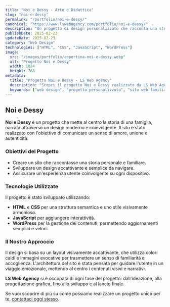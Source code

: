 ```yaml
---
title: "Noi e Dessy - Arte e Didattica"
slug: "noi-e-dessy"
permalink: "/portfolio/noi-e-dessy/"
canonical: "https://www.lswebagency.com/portfolio/noi-e-dessy/"
description: "Un progetto di design personalizzato che racconta una storia di famiglia e amore attraverso un sito web moderno e accattivante."
publishDate: 2025-02-23
updateDate: 2025-02-23
category: "Web Design"
technologies: ["HTML", "CSS", "JavaScript", "WordPress"]
image:
  src: "/images/portfolio/copertina-noi-e-dessy.webp"
  alt: "Progetto Noi e Dessy"
  width: 1024
  height: 768
metadata:
  title: "Progetto Noi e Dessy - LS Web Agency"
  description: "Scopri il progetto Noi e Dessy realizzato da LS Web Agency: un sito web che racconta una storia di famiglia con un design accattivante e moderno."
  keywords: ["web design", "progetto personalizzato", "sito web familiare"]
---
```


## Noi e Dessy

**Noi e Dessy** è un progetto che mette al centro la storia di una famiglia, narrata attraverso un design moderno e coinvolgente. Il sito è stato realizzato con l'obiettivo di comunicare un senso di amore, unione e autenticità.

### Obiettivi del Progetto

- Creare un sito che raccontasse una storia personale e familiare.
- Sviluppare un design accattivante e semplice da navigare.
- Assicurare un'esperienza utente coinvolgente su ogni dispositivo.

### Tecnologie Utilizzate

Il progetto è stato sviluppato utilizzando:

- **HTML** e **CSS** per una struttura semantica e uno stile visivamente armonioso.
- **JavaScript** per aggiungere interattività.
- **WordPress** per la gestione dei contenuti, permettendo aggiornamenti semplici e veloci.

### Il Nostro Approccio

Il design si basa su un layout visivamente accattivante, che utilizza colori caldi e immagini evocative per trasmettere un senso di familiarità e accoglienza. L'architettura del sito è stata pensata per guidare l'utente in un viaggio emozionale, mettendo al centro i contenuti visivi e narrativi.

**LS Web Agency** si è occupata di ogni fase del progetto: dall'ideazione, alla progettazione grafica, fino allo sviluppo e al lancio finale.

Se vuoi scoprire di più su come possiamo realizzare un progetto unico per te, [contattaci oggi stesso](https://lucasanna.eu/contatti).
